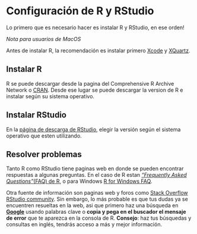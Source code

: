 # Configuración de R y RStudio

Lo primero que es necesario hacer es instalar R y RStudio, en ese orden!

*Nota para usuarios de MacOS*

Antes de instalar R, la recomendación es instalar primero [Xcode](https://developer.apple.com/xcode/) y [XQuartz](https://www.xquartz.org/).

## Instalar R

R se puede descargar desde la pagina del Comprehensive R Archive Network o [CRAN](https://cran.r-project.org/). Desde ese lugar se puede descargar la version de R e instalar según su sistema operativo.

## Instalar RStudio

En la [página de descarga de RStudio](https://www.rstudio.com/products/rstudio/download/#download), elegir la versión según el sistema operativo que esten utilizando.

## Resolver problemas

Tanto R como RStudio tiene paginas web en donde se pueden encontrar respuestas a algunas preguntas. En el caso de R estan [*"Frequently Asked Questions"*(FAQ) de R](https://cran.r-project.org/doc/FAQ/R-FAQ.html), o para Windows [R for Windows FAQ](https://cran.r-project.org/bin/windows/base/rw-FAQ.html#How-do-I-UNinstall-R_003f).

Otra fuente de información son paginas web y foros como [Stack Overflow](https://stackoverflow.com/) [RStudio community](https://community.rstudio.com/). Sin embargo, lo más probable es que tus dudas ya se encuentren resueltas en la web, asi que primero haz una búsqueda en [**Google**](https://www.google.com/) usando palabras clave o **copia y pega en el buscador el mensaje de error** que te aparezca en la consola de R. **Consejo**: haz tus búsquedas y consultas en inglés, tendrás acceso a más y mejor información.
